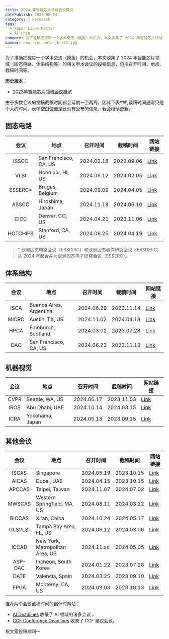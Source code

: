 ```yaml
---
title: 2024 年智能芯片领域会议概览
datePublish: 2023-08-14
category: 🌈 Research
tags:
  - Paper Lives Matter
  - AI Chip
summary: 为了准确把握每一个学术交流（摸鱼）的机会，本文收集了 2024 年智能芯片领域（固态电路、体系结构等）的相关学术会议的投稿信息，包括召开时间、地点、截稿时间等。
banner: near-sorrento-jbrett.jpg
---
```


为了准确把握每一个学术交流（摸鱼）的机会，本文收集了 2024 年智能芯片领域（固态电路、体系结构等）的相关学术会议的投稿信息，包括召开时间、地点、截稿时间等。

**历史版本**：
- [2023年智能芯片领域会议概览](/post/asic-conf-ddl-2023)

由于多数会议的投稿截稿时间都会延期一至两周，因此下表中的截稿时间通常只是个大约时间。~~表中空白位置是还没有公布的信息，我会继续更新。~~

## 固态电路

| 会议        | 地点 | 召开时间 | 截稿时间 | 网站链接 |
|:-----------:|------|----------|----------|----------|
| ISSCC    | San Francisco, CA, US | 2024.02.18 | 2023.09.06 | [Link](https://www.isscc.org) |
| VLSI     | Honolulu, HI, US      | 2024.06.12 | 2024.02.05 | [Link](https://www.vlsisymposium.org) |
| ESSERC*  | Bruges, Belgium       | 2024.09.09 | 2024.04.05 | [Link](https://www.esserc2024.org) |
| ASSCC    | Hiroshima, Japan      | 2024.11.18 | 2024.06.10 | [Link](https://a-sscc2024.org) |
| CICC     | Denver, CO, US        | 2024.04.21 | 2023.11.06 | [Link](https://www.ieee-cicc.org) |
| HOTCHIPS | Stanford, CA, US      | 2024.08.25 | 2024.04.19 | [Link](https://hotchips.org) |

> \* 欧洲固态电路会议（ESSCIRC）和欧洲固态器件研究会议（ESSDERC）从 2024 年起合并为欧洲固态电子研究会议（ESSERC）。

## 体系结构

| 会议     | 地点 | 召开时间 | 截稿时间 | 网站链接 |
|:--------:|------|----------|----------|----------|
| ISCA     | Buenos Aires, Argentina | 2024.06.29 | 2023.11.14 | [Link](https://iscaconf.org/isca2024) |
| MICRO    | Austin, TX, US          | 2024.11.02 | 2024.04.18 | [Link](https://microarch.org/micro57) |
| HPCA     | Edinburgh, Scotland     | 2024.03.02 | 2023.07.28 | [Link](https://hpca-conf.org/2024) |
| DAC      | San Francisco, CA, US   | 2024.06.23 | 2023.11.13 | [Link](https://www.dac.com) |

## 机器视觉

| 会议     | 地点 | 召开时间 | 截稿时间 | 网站链接 |
|:--------:|------|----------|----------|----------|
| CVPR    | Seattle, WA, US | 2024.06.17 | 2023.11.03 | [Link](https://cvpr2023.thecvf.com/Conferences/2024) |
| IROS    | Abu Dhabi, UAE  | 2024.10.14 | 2024.03.15 | [Link](https://iros2024-abudhabi.org/) |
| ICRA    | Yokohama, Japan | 2024.05.13 | 2023.09.15 | [Link](https://2024.ieee-icra.org) |

## 其他会议

| 会议       | 地点 | 召开时间 | 截稿时间 | 网站链接 |
|:----------:|------|----------|----------|----------|
| ISCAS      | Singapore              | 2024.05.19 | 2023.10.15 | [Link](https://2024.ieee-iscas.org) |
| AICAS      | Dubai, UAE             | 2024.04.15 | 2023.10.15 | [Link](http://www.aicas2024.org) |
| APCCAS     | Taipei, Taiwan         | 2024.11.07 | 2024.07.02 | [Link](https://ieee-cas.org/event/conference/2024-ieee-asia-pacific-conference-circuits-and-systems) |
| MWSCAS     | Western Springfield, MA, US | 2024.08.11 | 2024.03.22 | [Link](https://www.mwscas2024.org) |
| BIOCAS     | Xi'an, China           | 2024.10.24 | 2024.05.17 | [Link](http://2024.ieee-biocas.org) |
| GLSVLSI    | Tampa Bay Area, FL, US | 2024.06.12 | 2024.03.06 | [Link](https://www.glsvlsi.org) |
| ICCAD      | New York, Metropolitan Area, US | 2024.11.xx | 2024.05.05 | [Link](https://iccad.com) |
| ASP-DAC    | Incheon, South Korea   | 2024.01.22 | 2023.07.28 | [Link](https://www.aspdac.com) |
| DATE       | Valencia, Spain        | 2024.03.25 | 2023.09.10 | [Link](https://www.date-conference.com) |
| FPGA       | Monterey, CA, US       | 2024.03.03 | 2023.10.13 | [Link](https://www.isfpga.org) |

推荐两个会议截稿时间的倒计时网站：
- [AI Deadlines](https://aideadlin.es) 收录了 AI 领域的诸多会议；
- [CCF Conference Deadlines](https://ccfddl.top/) 收录了 CCF 建议会议。

祝大家投稿顺利～
